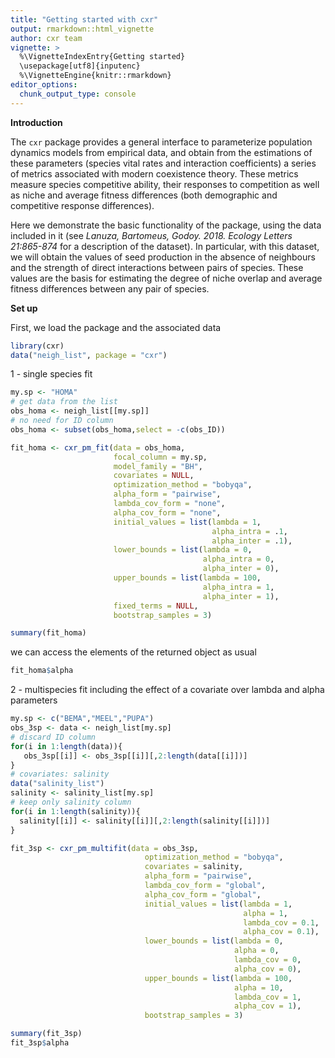 ```yaml
---
title: "Getting started with cxr"
output: rmarkdown::html_vignette
author: cxr team
vignette: >
  %\VignetteIndexEntry{Getting started}
  \usepackage[utf8]{inputenc}
  %\VignetteEngine{knitr::rmarkdown}
editor_options: 
  chunk_output_type: console
---
```


**Introduction**

The `cxr` package provides a general interface to parameterize population dynamics models from empirical data, and obtain from the estimations of these parameters (species vital rates and interaction coefficients) a series of metrics associated with modern coexistence theory. These metrics measure species competitive ability, their responses to competition as well as niche and average fitness differences (both demographic and competitive response differences).

Here we demonstrate the basic functionality of the package, using the data included in it (see *Lanuza, Bartomeus, Godoy. 2018. Ecology Letters 21:865-874* for a description of the dataset). In particular, with this dataset, we will obtain the values of seed production in the absence of neighbours and the strength of direct interactions between pairs of species. These values are the basis for estimating the degree of niche overlap and average fitness differences between any pair of species. 

**Set up**

First, we load the package and the associated data

```r
library(cxr)
data("neigh_list", package = "cxr")
```

1 - single species fit

```r
my.sp <- "HOMA"
# get data from the list 
obs_homa <- neigh_list[[my.sp]]
# no need for ID column
obs_homa <- subset(obs_homa,select = -c(obs_ID))
```

```r
fit_homa <- cxr_pm_fit(data = obs_homa,
                       focal_column = my.sp,
                       model_family = "BH",
                       covariates = NULL,
                       optimization_method = "bobyqa",
                       alpha_form = "pairwise",
                       lambda_cov_form = "none",
                       alpha_cov_form = "none",
                       initial_values = list(lambda = 1,
                                             alpha_intra = .1,
                                             alpha_inter = .1),
                       lower_bounds = list(lambda = 0,
                                           alpha_intra = 0,
                                           alpha_inter = 0),
                       upper_bounds = list(lambda = 100,
                                           alpha_intra = 1,
                                           alpha_inter = 1),
                       fixed_terms = NULL,
                       bootstrap_samples = 3)
```

```r
summary(fit_homa)
```

we can access the elements of the returned object as usual

```r
fit_homa$alpha
```

2 - multispecies fit including the effect of a covariate over lambda and alpha parameters

```r
my.sp <- c("BEMA","MEEL","PUPA")
obs_3sp <- data <- neigh_list[my.sp]
# discard ID column
for(i in 1:length(data)){
   obs_3sp[[i]] <- obs_3sp[[i]][,2:length(data[[i]])]
}
# covariates: salinity
data("salinity_list")
salinity <- salinity_list[my.sp]
# keep only salinity column
for(i in 1:length(salinity)){
  salinity[[i]] <- salinity[[i]][,2:length(salinity[[i]])]
}
```

```r
fit_3sp <- cxr_pm_multifit(data = obs_3sp,
                              optimization_method = "bobyqa",
                              covariates = salinity,
                              alpha_form = "pairwise",
                              lambda_cov_form = "global",
                              alpha_cov_form = "global",
                              initial_values = list(lambda = 1,
                                                    alpha = 1,
                                                    lambda_cov = 0.1, 
                                                    alpha_cov = 0.1),
                              lower_bounds = list(lambda = 0,
                                                  alpha = 0,
                                                  lambda_cov = 0, 
                                                  alpha_cov = 0),
                              upper_bounds = list(lambda = 100,
                                                  alpha = 10,
                                                  lambda_cov = 1, 
                                                  alpha_cov = 1),
                              bootstrap_samples = 3)
```

```r
summary(fit_3sp)
fit_3sp$alpha
```










